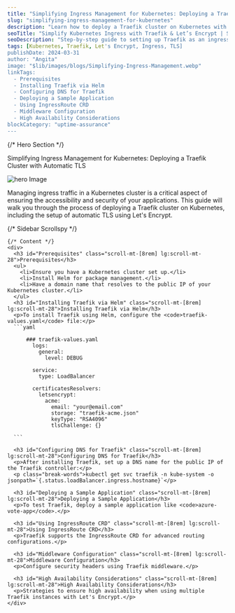 ```yaml
---
title: "Simplifying Ingress Management for Kubernetes: Deploying a Traefik Cluster with Automatic TLS"
slug: "simplifying-ingress-management-for-kubernetes"
description: "Learn how to deploy a Traefik cluster on Kubernetes with automatic TLS using Let's Encrypt, ensuring secure and seamless ingress management."
seoTitle: "Simplify Kubernetes Ingress with Traefik & Let’s Encrypt | Step-by-Step Guide | Improwised Tech"
seoDescription: "Step-by-step guide to setting up Traefik as an ingress controller on Kubernetes, with automatic TLS certificates using Let's Encrypt."
tags: [Kubernetes, Traefik, Let's Encrypt, Ingress, TLS]
publishDate: 2024-03-31
author: "Angita"
image: "$lib/images/blogs/Simplifying-Ingress-Management.webp"
linkTags:
  - Prerequisites
  - Installing Traefik via Helm
  - Configuring DNS for Traefik
  - Deploying a Sample Application
  - Using IngressRoute CRD
  - Middleware Configuration
  - High Availability Considerations
blockCategory: "uptime-assurance"
---
```




<div class="blog-details relative">
  {/* Hero Section */}
  <div class="flex flex-col items-center justify-center">
    <p>Simplifying Ingress Management for Kubernetes: Deploying a Traefik Cluster with Automatic TLS</p>
    <Image src={blogImageInner} alt="hero Image" class="w-auto py-20" />
    <p>Managing ingress traffic in a Kubernetes cluster is a critical aspect of ensuring the accessibility and security of your applications. This guide will walk you through the process of deploying a Traefik cluster on Kubernetes, including the setup of automatic TLS using Let's Encrypt.</p>
  </div>

  <div class="grid grid-cols-1 lg:grid-cols-[400px_1fr] gap-6">
    {/* Sidebar Scrollspy */}
    <Sidebar insideMdx="inside" />

    {/* Content */}
    <div>
      <h3 id="Prerequisites" class="scroll-mt-[8rem] lg:scroll-mt-28">Prerequisites</h3>
      <ul>
        <li>Ensure you have a Kubernetes cluster set up.</li>
        <li>Install Helm for package management.</li>
        <li>Have a domain name that resolves to the public IP of your Kubernetes cluster.</li>
      </ul>
      <h3 id="Installing Traefik via Helm" class="scroll-mt-[8rem] lg:scroll-mt-28">Installing Traefik via Helm</h3>
      <p>To install Traefik using Helm, configure the <code>traefik-values.yaml</code> file:</p>
      ```yaml

          ### traefik-values.yaml
            logs:
              general:
                level: DEBUG

            service:
              type: LoadBalancer

            certificatesResolvers:
              letsencrypt:
                acme:
                  email: "your@email.com"
                  storage: "traefik-acme.json"
                  keyType: "RSA4096"
                  tlsChallenge: {}
        
      ```
      
      <h3 id="Configuring DNS for Traefik" class="scroll-mt-[8rem] lg:scroll-mt-28">Configuring DNS for Traefik</h3>
      <p>After installing Traefik, set up a DNS name for the public IP of the Traefik controller:</p>
      <p class="break-words">kubectl get svc traefik -n kube-system -o jsonpath=`{.status.loadBalancer.ingress.hostname}`</p>
      
      <h3 id="Deploying a Sample Application" class="scroll-mt-[8rem] lg:scroll-mt-28">Deploying a Sample Application</h3>
      <p>To test Traefik, deploy a sample application like <code>azure-vote-app</code>.</p>
      
      <h3 id="Using IngressRoute CRD" class="scroll-mt-[8rem] lg:scroll-mt-28">Using IngressRoute CRD</h3>
      <p>Traefik supports the IngressRoute CRD for advanced routing configurations.</p>
      
      <h3 id="Middleware Configuration" class="scroll-mt-[8rem] lg:scroll-mt-28">Middleware Configuration</h3>
      <p>Configure security headers using Traefik middleware.</p>
      
      <h3 id="High Availability Considerations" class="scroll-mt-[8rem] lg:scroll-mt-28">High Availability Considerations</h3>
      <p>Strategies to ensure high availability when using multiple Traefik instances with Let's Encrypt.</p>
    </div>
  </div>
</div>
